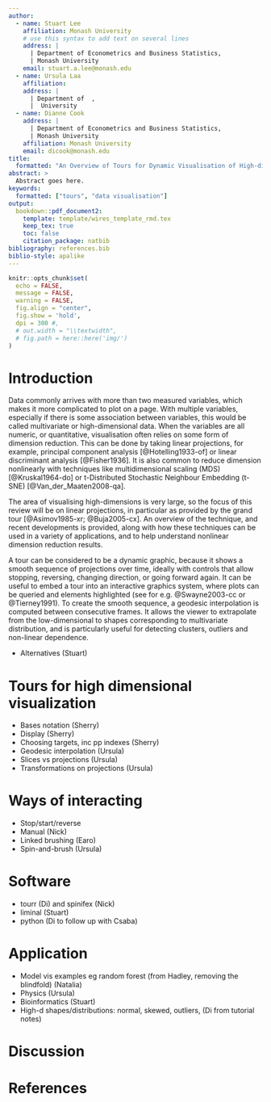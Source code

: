 ```yaml
---
author:
  - name: Stuart Lee
    affiliation: Monash University
    # use this syntax to add text on several lines
    address: |
      | Department of Econometrics and Business Statistics,
      | Monash University
    email: stuart.a.lee@monash.edu
  - name: Ursula Laa 
    affiliation: 
    address: |
      | Department of  ,
      |  University
  - name: Dianne Cook
    address: |
      | Department of Econometrics and Business Statistics,
      | Monash University
    affiliation: Monash University
    email: dicook@monash.edu
title:
  formatted: "An Overview of Tours for Dynamic Visualisation of High-dimensional Data"
abstract: > 
  Abstract goes here.
keywords:
  formatted: ["tours", "data visualisation"]
output: 
  bookdown::pdf_document2:
    template: template/wires_template_rmd.tex
    keep_tex: true
    toc: false
    citation_package: natbib
bibliography: references.bib
biblio-style: apalike
---
```

```r
knitr::opts_chunk$set(
  echo = FALSE,
  message = FALSE,
  warning = FALSE,
  fig.align = "center",
  fig.show = 'hold',
  dpi = 300 #,
  # out.width = "\\textwidth",
  # fig.path = here::here('img/')
)
```

<!--
Writing style: third person (it was done, ...)
-->

# Introduction

<!-- Purpose/why and what is high-d data (Di)-->

Data commonly arrives with more than two measured variables, which makes it more complicated to plot on a page. With multiple variables, especially if there is some association between variables, this would be called multivariate or high-dimensional data. When the variables are all numeric, or quantitative, visualisation often relies on some form of dimension reduction. This can be done by taking linear projections, for example, principal component analysis [@Hotelling1933-of] or linear discriminant analysis [@Fisher1936]. It is also common to reduce dimension nonlinearly with techniques like multidimensional scaling (MDS) [@Kruskal1964-do] or t-Distributed Stochastic Neighbour Embedding (t-SNE) [@Van_der_Maaten2008-qa]. 

The area of visualising high-dimensions is very large, so the focus of this review will be on linear projections, in particular as provided by the grand tour [@Asimov1985-xr; @Buja2005-cx]. An overview of the technique, and recent developments is provided, along with how these techniques can be used in a variety of applications, and to help understand nonlinear dimension reduction results.  

A tour can be considered to be a dynamic graphic, because it shows a smooth sequence of projections over time, ideally with controls that allow stopping, reversing, changing direction, or going forward again. It can be useful to embed a tour into an interactive graphics system, where plots can be queried and elements highlighted (see for e.g. @Swayne2003-cc or @Tierney1991). To create the smooth sequence, a geodesic interpolation is computed between consecutive frames.  It allows the viewer to extrapolate from the low-dimensional to  shapes corresponding to multivariate distribution, and is particularly useful for detecting clusters, outliers and non-linear dependence. 



<!-- Original tours (Di)
- Dataviewer, XGobi, GGobi, cranvas (XLispStat, Orca, mmvz) (Di)
-->
- Alternatives (Stuart)

# Tours for high dimensional visualization 

- Bases notation (Sherry)
- Display (Sherry)
- Choosing targets, inc pp indexes (Sherry)
- Geodesic interpolation (Ursula)
- Slices vs projections (Ursula)
- Transformations on projections (Ursula)

# Ways of interacting

- Stop/start/reverse
- Manual (Nick)
- Linked brushing (Earo)
- Spin-and-brush  (Ursula)
    
# Software

- tourr (Di) and spinifex (Nick)
- liminal (Stuart)
- python (Di to follow up with Csaba)

# Application

- Model vis examples eg random forest (from Hadley, removing the blindfold) (Natalia)
- Physics (Ursula)
- Bioinformatics (Stuart)
- High-d shapes/distributions: normal, skewed, outliers, (Di from tutorial notes)

# Discussion

# References {-}